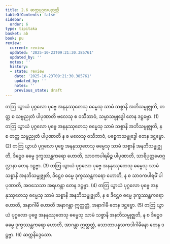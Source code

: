 ```yaml
---
title: 2.6 ဆက္ကပုဂ္ဂလပညတ္တိ
tableOfContents: false
sidebar:
  order: 6
type: tipitaka
basket: ab
book: pu
review:
  current: review
  updated: '2025-10-23T09:21:30.385761'
  updated_by: ''
  notes: ''
  history:
  - state: review
    date: '2025-10-23T09:21:30.385761'
    updated_by: ''
    notes: ''
    previous_state: draft
---
```



<ReviewStatus review={frontmatter.review} showDetails={true} />

<HypothesisAnnotation frontmatter={frontmatter} />

<DynamicBreadcrumb />

<Division number="202" book="pu" e="ch" v="31" p="180">

<Paragraph number="512" book="pu">
တတြ ယွာယံ ပုဂ္ဂလော ပုဗ္ဗေ အနနုဿုတေသု ဓမ္မေသု သာမံ သစ္စာနိ အဘိသမ္ဗုဇ္ဈတိ, တတ္ထ စ သဗ္ဗညုတံ ပါပုဏာတိ ဗလေသု စ ဝသီဘာဝံ, သမ္မာသမ္ဗုဒ္ဓေါ တေန ဒဋ္ဌဗ္ဗော. (1)
</Paragraph>

<Paragraph number="513" book="pu">
တတြ ယွာယံ ပုဂ္ဂလော ပုဗ္ဗေ အနနုဿုတေသု ဓမ္မေသု သာမံ သစ္စာနိ အဘိသမ္ဗုဇ္ဈတိ, န စ တတ္ထ သဗ္ဗညုတံ ပါပုဏာတိ န စ ဗလေသု ဝသီဘာဝံ, ပစ္စေကသမ္ဗုဒ္ဓေါ တေန ဒဋ္ဌဗ္ဗော. (2)
</Paragraph>

<Paragraph number="514" book="pu">
တတြ ယွာယံ ပုဂ္ဂလော ပုဗ္ဗေ အနနုဿုတေသု ဓမ္မေသု သာမံ သစ္စာနိ အနဘိသမ္ဗုဇ္ဈတိ, ဒိဋ္ဌေဝ ဓမ္မေ ဒုက္ခဿန္တကရော ဟောတိ, သာဝကပါရမိဉ္စ ပါပုဏာတိ, သာရိပုတ္တမောဂ္ဂလ္လာနာ တေန ဒဋ္ဌဗ္ဗာ. (3)
</Paragraph>

<Paragraph number="515" book="pu">
တတြ ယွာယံ ပုဂ္ဂလော ပုဗ္ဗေ အနနုဿုတေသု ဓမ္မေသု သာမံ သစ္စာနိ အနဘိသမ္ဗုဇ္ဈတိ, ဒိဋ္ဌေဝ ဓမ္မေ ဒုက္ခဿန္တကရော ဟောတိ, န စ သာဝကပါရမိံ ပါပုဏာတိ, အဝသေသာ အရဟန္တာ တေန ဒဋ္ဌဗ္ဗာ. (4)
</Paragraph>

<Paragraph number="516" book="pu">
တတြ ယွာယံ ပုဂ္ဂလော ပုဗ္ဗေ အနနုဿုတေသု ဓမ္မေသု သာမံ သစ္စာနိ အနဘိသမ္ဗုဇ္ဈတိ, န စ ဒိဋ္ဌေဝ ဓမ္မေ ဒုက္ခဿန္တကရော ဟောတိ, အနာဂါမီ ဟောတိ အနာဂန္တာ ဣတ္ထတ္တံ, အနာဂါမီ တေန ဒဋ္ဌဗ္ဗော. (5)
</Paragraph>

<Paragraph number="517" book="pu">
တတြ ယွာယံ ပုဂ္ဂလော ပုဗ္ဗေ အနနုဿုတေသု ဓမ္မေသု သာမံ သစ္စာနိ အနဘိသမ္ဗုဇ္ဈတိ, န စ ဒိဋ္ဌေဝ ဓမ္မေ ဒုက္ခဿန္တကရော ဟောတိ, အာဂန္တာ ဣတ္ထတ္တံ, သောတာပန္နသကဒါဂါမိနော တေန ဒဋ္ဌဗ္ဗာ. (6)

</Paragraph>
</Division>

<Paragraph number="518" type="center" book="pu">
ဆက္ကနိဒ္ဒေသော.
</Paragraph>